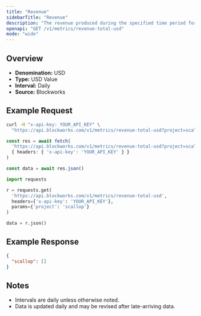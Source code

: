 ```yaml
---
title: "Revenue"
sidebarTitle: "Revenue"
description: "The revenue produced during the specified time period for given project."
openapi: "GET /v1/metrics/revenue-total-usd"
mode: "wide"
---
```


## Overview

- **Denomination:** USD
- **Type:** USD Value
- **Interval:** Daily
- **Source:** Blockworks

## Example Request

<CodeGroup>

```bash cURL
curl -H "x-api-key: YOUR_API_KEY" \
  "https://api.blockworks.com/v1/metrics/revenue-total-usd?project=scallop"
```

```typescript TypeScript
const res = await fetch(
  'https://api.blockworks.com/v1/metrics/revenue-total-usd?project=scallop',
  { headers: { 'x-api-key': 'YOUR_API_KEY' } }
)

const data = await res.json()
```

```python Python
import requests

r = requests.get(
  'https://api.blockworks.com/v1/metrics/revenue-total-usd',
  headers={'x-api-key': 'YOUR_API_KEY'},
  params={'project': 'scallop'}
)

data = r.json()
```

</CodeGroup>

## Example Response

```json
{
  "scallop": []
}
```

## Notes
- Intervals are daily unless otherwise noted.
- Data is updated daily and may be revised after late-arriving data.